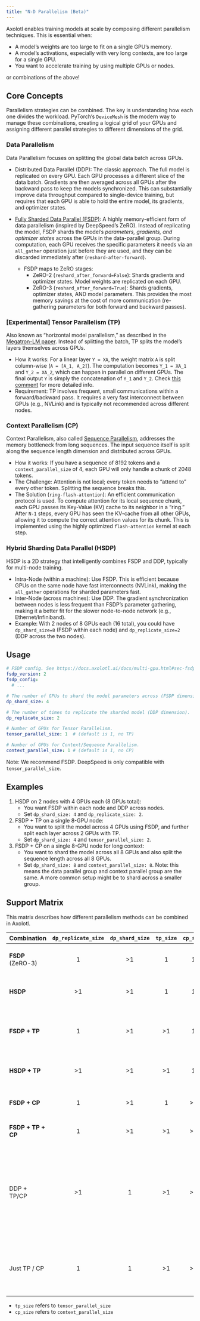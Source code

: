 ```yaml
---
title: "N-D Parallelism (Beta)"
---
```


Axolotl enables training models at scale by composing different parallelism techniques. This is essential when:

- A model's weights are too large to fit on a single GPU's memory.
- A model's activations, especially with very long contexts, are too large for a single GPU.
- You want to accelerate training by using multiple GPUs or nodes.

or combinations of the above!

## Core Concepts

Parallelism strategies can be combined. The key is understanding how each one divides the workload. PyTorch's `DeviceMesh` is the modern way to manage these combinations, creating a logical grid of your GPUs and assigning different parallel strategies to different dimensions of the grid.

### Data Parallelism {#sec-dp}

Data Parallelism focuses on splitting the global data batch across GPUs.

- Distributed Data Parallel (DDP): The classic approach. The full model is replicated on every GPU. Each GPU processes a different slice of the data batch. Gradients are then averaged across all GPUs after the backward pass to keep the models synchronized. This can substantially improve data throughput compared to single-device training, but requires that each GPU is able to hold the entire model, its gradients, and optimizer states.

- [Fully Sharded Data Parallel (FSDP)](multi-gpu.qmd#fully-sharded-data-parallel-(fsdp)): A highly memory-efficient form of data parallelism (inspired by DeepSpeed's ZeRO). Instead of replicating the model, FSDP shards the model's *parameters, gradients, and optimizer states* across the GPUs in the data-parallel group. During computation, each GPU receives the specific parameters it needs via an `all_gather` operation just before they are used, and they can be discarded immediately after (`reshard-after-forward`).
    - FSDP maps to ZeRO stages:
        - ZeRO-2 (`reshard_after_forward=False`): Shards gradients and optimizer states. Model weights are replicated on each GPU.
        - ZeRO-3 (`reshard_after_forward=True`): Shards gradients, optimizer states, AND model parameters. This provides the most memory savings at the cost of more communication (re-gathering parameters for both forward and backward passes).

### [Experimental] Tensor Parallelism (TP) {#sec-tp}

Also known as "horizontal model parallelism," as described in the [Megatron-LM paper](https://arxiv.org/pdf/1909.08053.pdf). Instead of splitting the batch, TP splits the model's layers themselves across GPUs.

- How it works: For a linear layer `Y = XA`, the weight matrix `A` is split column-wise (`A = [A_1, A_2]`). The computation becomes `Y_1 = XA_1` and `Y_2 = XA_2`, which can happen in parallel on different GPUs. The final output `Y` is simply the concatenation of `Y_1` and `Y_2`. Check [this comment](https://github.com/huggingface/transformers/issues/10321#issuecomment-783543530) for more detailed info.
- Requirement: TP involves frequent, small communications within a forward/backward pass. It requires a very fast interconnect between GPUs (e.g., NVLink) and is typically not recommended across different nodes.

### Context Parallelism (CP) {#sec-cp}

Context Parallelism, also called [Sequence Parallelism](sequence_parallelism.qmd), addresses the memory bottleneck from long sequences. The input sequence itself is split along the sequence length dimension and distributed across GPUs.

- How it works: If you have a sequence of 8192 tokens and a `context_parallel_size` of 4, each GPU will only handle a chunk of 2048 tokens.
- The Challenge: Attention is not local; every token needs to "attend to" every other token. Splitting the sequence breaks this.
- The Solution (`ring-flash-attention`): An efficient communication protocol is used. To compute attention for its local sequence chunk, each GPU passes its Key-Value (KV) cache to its neighbor in a "ring." After `N-1` steps, every GPU has seen the KV-cache from all other GPUs, allowing it to compute the correct attention values for its chunk. This is implemented using the highly optimized `flash-attention` kernel at each step.

### Hybrid Sharding Data Parallel (HSDP) {#sec-hsdp}

HSDP is a 2D strategy that intelligently combines FSDP and DDP, typically for multi-node training.

- Intra-Node (within a machine): Use FSDP. This is efficient because GPUs on the same node have fast interconnects (NVLink), making the `all_gather` operations for sharded parameters fast.
- Inter-Node (across machines): Use DDP. The gradient synchronization between nodes is less frequent than FSDP's parameter gathering, making it a better fit for the slower node-to-node network (e.g., Ethernet/Infiniband).
- Example: With 2 nodes of 8 GPUs each (16 total), you could have `dp_shard_size=8` (FSDP within each node) and `dp_replicate_size=2` (DDP across the two nodes).

## Usage

```yaml
# FSDP config. See https://docs.axolotl.ai/docs/multi-gpu.html#sec-fsdp
fsdp_version: 2
fsdp_config:
  # ...

# The number of GPUs to shard the model parameters across (FSDP dimension).
dp_shard_size: 4

# The number of times to replicate the sharded model (DDP dimension).
dp_replicate_size: 2

# Number of GPUs for Tensor Parallelism.
tensor_parallel_size: 1  # (default is 1, no TP)

# Number of GPUs for Context/Sequence Parallelism.
context_parallel_size: 1 # (default is 1, no CP)
```

Note: We recommend FSDP. DeepSpeed is only compatible with `tensor_parallel_size`.

## Examples

1.  HSDP on 2 nodes with 4 GPUs each (8 GPUs total):
    - You want FSDP within each node and DDP across nodes.
    - Set `dp_shard_size: 4` and `dp_replicate_size: 2`.

2.  FSDP + TP on a single 8-GPU node:
    - You want to split the model across 4 GPUs using FSDP, and further split each layer across 2 GPUs with TP.
    - Set `dp_shard_size: 4` and `tensor_parallel_size: 2`.

3.  FSDP + CP on a single 8-GPU node for long context:
    - You want to shard the model across all 8 GPUs and also split the sequence length across all 8 GPUs.
    - Set `dp_shard_size: 8` and `context_parallel_size: 8`. Note: this means the data parallel group and context parallel group are the same. A more common setup might be to shard across a smaller group.

## Support Matrix

This matrix describes how different parallelism methods can be combined in Axolotl.

| Combination | `dp_replicate_size` | `dp_shard_size` | `tp_size` | `cp_size` | Status & Notes |
| --- | :---: | :---: |:---:|:---:|---|
| **FSDP** (ZeRO-3) | 1 | >1 | 1 | 1 | ✅ Fully supported. Shards model across all GPUs. |
| **HSDP** | >1 | >1 | 1 | 1 | ✅ Fully supported. FSDP intra-node, DDP inter-node. |
| **FSDP + TP** | 1 | >1 | >1 | 1 | ✅ **2D Parallelism**. Shards the model across a `dp_shard` group, and TP-splits layers within the `tp` group. |
| **HSDP + TP** | >1 | >1 | >1 | 1 | ✅ **3D Parallelism**. A powerful but complex combination. |
| **FSDP + CP** | 1 | >1 | 1 | >1 | ✅ **2D Parallelism**. Combines FSDP with context parallelism. |
| **FSDP + TP + CP**| 1 | >1 | >1| >1| ✅ **3D Parallelism**. Another advanced combination. |
| DDP + TP/CP | >1 | 1 | >1 | >1 | ❌ **Not Supported**. The `ParallelismConfig` explicitly prevents this, as composing pure DDP with TP is currently not supported. You should use FSDP + TP instead (`dp_shard_size > 1`). |
| Just TP / CP | 1 | 1 | >1 | >1 | ✅ Supported. Useful for inference or when the model fits on one GPU but context is too long. |

- `tp_size` refers to `tensor_parallel_size`
- `cp_size` refers to `context_parallel_size`
